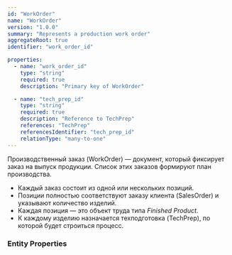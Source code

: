 ```yaml
---
id: "WorkOrder"
name: "WorkOrder"
version: "1.0.0"
summary: "Represents a production work order"
aggregateRoot: true
identifier: "work_order_id"

properties:
  - name: "work_order_id"
    type: "string"
    required: true
    description: "Primary key of WorkOrder"

  - name: "tech_prep_id"
    type: "string"
    required: true
    description: "Reference to TechPrep"
    references: "TechPrep"
    referencesIdentifier: "tech_prep_id"
    relationType: "many-to-one"
---
```


Производственный заказ (WorkOrder) — документ, который фиксирует заказ на выпуск продукции. Список этих заказов формируют план производства.

- Каждый заказ состоит из одной или нескольких позиций.
- Позиции полностью соответствуют заказу клиента (SalesOrder) и указывают количество изделий.
- Каждая позиция — это объект труда типа _Finished Product_.
- К каждому изделию назначается техподготовка (TechPrep), по которой будет строиться процесс.

### Entity Properties
<EntityPropertiesTable />
